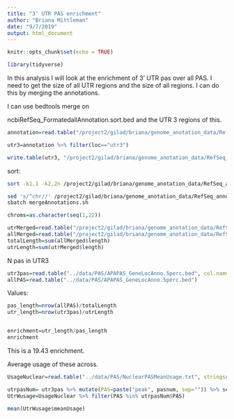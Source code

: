 ```yaml
---
title: "3' UTR PAS enrichment"
author: "Briana Mittleman"
date: "9/7/2019"
output: html_document
---
```


```r
knitr::opts_chunk$set(echo = TRUE)
```


```r
library(tidyverse)
```

In this analysis I will look at the enrichment of 3' UTR pas over all PAS. I need to get the size of all UTR regions and the size of all regions. I can do this by merging the annotations. 

I can use bedtools merge on

ncbiRefSeq_FormatedallAnnotation.sort.bed and the UTR 3 regions of this. 


```r
annotation=read.table("/project2/gilad/briana/genome_anotation_data/RefSeq_annotations/ncbiRefSeq_FormatedallAnnotation.sort.bed", col.names = c("chr", "start", "end", "id", "score", "strand")) %>% separate(id,into=c("loc", "gene"),sep=":")

utr3=annotation %>% filter(loc=="utr3") 

write.table(utr3, "/project2/gilad/briana/genome_anotation_data/RefSeq_annotations/ncbiRefSeq_UTR3.bed", col.names = F, row.names = F,quote = F, sep="\t")
```


sort: 

```bash
sort -k1,1 -k2,2n /project2/gilad/briana/genome_anotation_data/RefSeq_annotations/ncbiRefseq_3UTR.dms > /project2/gilad/briana/genome_anotation_data/RefSeq_annotations/ncbiRefseq_3UTR.sort.bed

sed 's/^chr//' /project2/gilad/briana/genome_anotation_data/RefSeq_annotations/ncbiRefseq_3UTR.sort.bed > /project2/gilad/briana/genome_anotation_data/RefSeq_annotations/ncbiRefseq_3UTR.sort.noCHR.bed
sbatch mergeAnnotations.sh
```

```r
chroms=as.character(seq(1,22))

utrMerged=read.table("/project2/gilad/briana/genome_anotation_data/RefSeq_annotations/ncbiRefSeq_Merged_UTR3.sort.bed",col.names = c("chr", "start", "end")) %>% mutate(length=end-start) %>% filter(chr %in% chroms)
allMerged=read.table("/project2/gilad/briana/genome_anotation_data/RefSeq_annotations/ncbiRefSeq_Merged.FormatedallAnnotation.sort.bed" , col.names = c("chr", "start", "end")) %>% mutate(length=end-start) %>% filter(chr %in% chroms)
totalLength=sum(allMerged$length)
utrLength=sum(utrMerged$length)
```

N pas in UTR3
```r
utr3pas=read.table("../data/PAS/APAPAS_GeneLocAnno.5perc.bed", col.names = c("chr", "start", "end", "id","score", "strand")) %>% separate(id, into = c("pasnum", "geneID"), sep=":") %>% separate(geneID, into=c("gene", "loc"),sep="_") %>% filter(loc=="utr3")
allPAS=read.table("../data/PAS/APAPAS_GeneLocAnno.5perc.bed")
```

Values:


```r
pas_length=nrow(allPAS)/totalLength
utr_length=nrow(utr3pas)/utrLength 


enrichment=utr_length/pas_length
enrichment

```

This is a 19.43 enrichment.



Average usage of these across. 

```r
UsageNuclear=read.table("../data/PAS/NuclearPASMeanUsage.txt", stringsAsFactors = F,header = T) %>% filter(meanUsage>.05) %>% separate(ID,into=c("chr", "start","end", "PASID"), sep=":") %>% separate(PASID, into=c("gene", "loc","strand","PAS"),sep="_")

utrpasNum= utr3pas %>% mutate(PAS=paste("peak", pasnum, sep="")) %>% select(PAS)
UtrWusage=UsageNuclear %>% filter(PAS %in% utrpasNum$PAS)

mean(UtrWusage$meanUsage)

```


